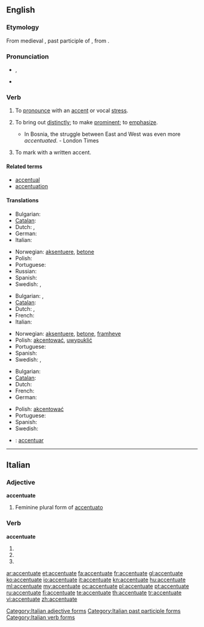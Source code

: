 {{was wotd|2008|January|17}}
==English==

===Etymology===
From medieval {{etyl|la}} {{term|accentuatus|accentuātus|lang=la}}, past participle of {{term|accentuare|accentuāre|lang=la}}, from {{term|accentus|lang=la}}.

===Pronunciation===
* {{a|RP|US}} {{IPA|/əkˈsen.tʃu.eɪt/|/ækˈsen.tʃu.eɪt/}}, {{SAMPA|/@k"sEn.tSU.eIt/|/{k"sEn.tSU.eIt/}}
* {{audio|en-us-accentuate.ogg|Audio (US)}}

===Verb===
{{en-verb|accentuat|ing}}

# {{transitive}} To [[pronounce]] with an [[accent]] or vocal [[stress]].
# {{transitive}} To bring out [[distinctly]]; to make [[prominent]]; to [[emphasize]].
#* In Bosnia, the struggle between East and West was even more ''accentuated''. - London Times
# {{transitive}} To mark with a written accent.

====Related terms====
* [[accentual]]
* [[accentuation]]

====Translations====
{{trans-top|to pronounce with an accent}}
* Bulgarian: {{t|bg|акцентувам}}
* [[Catalan]]: {{t|ca|accentuar}}
* Dutch: {{t+|nl|beklemtonen}}, {{t+|nl|accentueren}}
* German: {{t+|de|akzentuieren}}
* Italian: {{t+|it|accentuare}}
{{trans-mid}}
* Norwegian: [[aksentuere]], [[betone]]
* Polish: {{t+|pl|akcentować}}
* Portuguese: {{t+|pt|acentuar}}
* Russian: {{t|ru|акцентировать|sc=Cyrl}}
* Spanish: {{t+|es|acentuar}}
* Swedish: {{t+|sv|accentuera}},  {{t|sv|betona}}
{{trans-bottom}}

{{trans-top|to bring out distinctly}}
* Bulgarian: {{t|bg|подчертавам}},  {{t|bg|акцентирам}}
* [[Catalan]]: {{t|ca|accentuar}}
* Dutch: {{t+|nl|benadrukken}}, {{t+|nl|beklemtonen}}
* French: {{t+|fr|accentuer}}
* Italian: {{t+|it|accentuare}}
{{trans-mid}}
* Norwegian: [[aksentuere]], [[betone]], [[framheve]]
* Polish: [[akcentować]], [[uwypuklić]]
* Portuguese: {{t+|pt|acentuar}}
* Spanish: {{t+|es|acentuar}}
* Swedish: {{t+|sv|accentuera}},  {{t|sv|betona}}
{{trans-bottom}}

{{trans-top|to mark with a written accent}}
* Bulgarian: {{t|bg|поставям ударение}}
* [[Catalan]]: {{t|ca|accentuar}}
* Dutch: {{t+|nl|beklemtonen}}
* French: {{t+|fr|accentuer}}
* German: {{t+|de|hervorheben}}
{{trans-mid}}
* Polish: [[akcentować]]
* Portuguese: {{t+|pt|acentuar}}
* Spanish: {{t+|es|acentuar}}
* Swedish: {{t+|sv|accentuera}}
{{trans-bottom}}

{{checktrans}}
* {{ttbc|Interlingua}}: [[accentuar]]

----

==Italian==

===Adjective===
'''accentuate''' {{f}}

# Feminine plural form of [[accentuato]]

===Verb===
'''accentuate'''

# {{form of|[[second-person|Second-person]] [[plural]] [[present tense]]|[[accentuare#Italian|accentuare]]|lang=Italian}}
# {{form of|Second-person plural [[imperative]]|accentuare#Italian|accentuare|lang=Italian}}
# {{form of|[[feminine|Feminine]] plural|[[accentuato]]}}

[[Category:Italian adjective forms]]
[[Category:Italian past participle forms]]
[[Category:Italian verb forms]]

[[ar:accentuate]]
[[et:accentuate]]
[[fa:accentuate]]
[[fr:accentuate]]
[[gl:accentuate]]
[[ko:accentuate]]
[[io:accentuate]]
[[it:accentuate]]
[[kn:accentuate]]
[[hu:accentuate]]
[[ml:accentuate]]
[[my:accentuate]]
[[oc:accentuate]]
[[pl:accentuate]]
[[pt:accentuate]]
[[ru:accentuate]]
[[fi:accentuate]]
[[te:accentuate]]
[[th:accentuate]]
[[tr:accentuate]]
[[vi:accentuate]]
[[zh:accentuate]]
